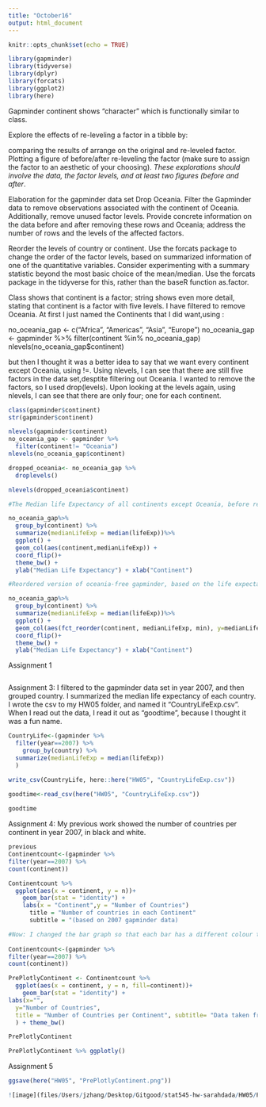 ```yaml
---
title: "October16"
output: html_document
---
```


```r
knitr::opts_chunk$set(echo = TRUE)
```

```r
library(gapminder)
library(tidyverse)
library(dplyr)
library(forcats)
library(ggplot2)
library(here)
```

Gapminder continent shows "character" which is functionally similar to class. 


Explore the effects of re-leveling a factor in a tibble by:

comparing the results of arrange on the original and re-leveled factor.
Plotting a figure of before/after re-leveling the factor (make sure to assign the factor to an aesthetic of your choosing).
*These explorations should involve the data, the factor levels, and at least two figures (before and after*.

Elaboration for the gapminder data set
Drop Oceania. Filter the Gapminder data to remove observations associated with the continent of Oceania. Additionally, remove unused factor levels. Provide concrete information on the data before and after removing these rows and Oceania; address the number of rows and the levels of the affected factors.

Reorder the levels of country or continent. Use the forcats package to change the order of the factor levels, based on summarized information of one of the quantitative variables. Consider experimenting with a summary statistic beyond the most basic choice of the mean/median. Use the forcats package in the tidyverse for this, rather than the baseR function as.factor.
 

Class shows that continent is a factor; string shows even more detail, stating that continent is a factor with five levels. I have filtered to remove Oceania. At first I just named the Continents that I did want,using :

no_oceania_gap <- c("Africa", "Americas", "Asia", "Europe")
no_oceania_gap <- gapminder %>%
  filter(continent %in% no_oceania_gap)
nlevels(no_oceania_gap$continent)

but then I thought it was a better idea to say that we want every continent except Oceania, using !=. Using nlevels, I can see that there are still five factors in the data set,desptite filtering out Oceania. I wanted to remove the factors, so I used drop(levels). Upon looking at the levels again, using nlevels, I can see that there are only four; one for each continent.  


```r
class(gapminder$continent)
str(gapminder$continent)

nlevels(gapminder$continent)
no_oceania_gap <- gapminder %>%
  filter(continent!= "Oceania")
nlevels(no_oceania_gap$continent)

dropped_oceania<- no_oceania_gap %>% 
  droplevels()

nlevels(dropped_oceania$continent)

#The Median life Expectancy of all continents except Oceania, before releveling.

no_oceania_gap%>%
  group_by(continent) %>%
  summarize(medianLifeExp = median(lifeExp))%>%
  ggplot() +
  geom_col(aes(continent,medianLifeExp)) +
  coord_flip()+
  theme_bw() +
  ylab("Median Life Expectancy") + xlab("Continent")

#Reordered version of oceania-free gapminder, based on the life expectancy. 

no_oceania_gap%>%
  group_by(continent) %>%
  summarize(medianLifeExp = median(lifeExp))%>%
  ggplot() +
  geom_col(aes(fct_reorder(continent, medianLifeExp, min), y=medianLifeExp)) +
  coord_flip()+
  theme_bw() +
  ylab("Median Life Expectancy") + xlab("Continent")

```


Assignment 1
```r

```


Assignment 3: I filtered to the gapminder data set in year 2007, and then grouped country. I summarized the median life expectancy of each country. I wrote the csv to my HW05 folder, and named it "CountryLifeExp.csv". When I read out the data, I read it out as "goodtime", because I thought it was a fun name.
```r
CountryLife<-(gapminder %>% 
  filter(year==2007) %>% 
    group_by(country) %>%
  summarize(medianLifeExp = median(lifeExp)) 
  )

write_csv(CountryLife, here::here("HW05", "CountryLifeExp.csv"))
          
goodtime<-read_csv(here("HW05", "CountryLifeExp.csv"))

goodtime
```
Assignment 4:  My previous work showed the number of countries per continent in year 2007, in black and white.
```r
previous
Continentcount<-(gapminder %>% 
filter(year==2007) %>%
count(continent)) 

Continentcount %>% 
  ggplot(aes(x = continent, y = n))+
    geom_bar(stat = "identity") +
    labs(x = "Continent",y = "Number of Countries")
      title = "Number of countries in each Continent"
      subtitle = "(based on 2007 gapminder data)

```

```r
#Now: I changed the bar graph so that each bar has a different colour to make it distinct. I removed the distracting grey background but kept the lines, so that you could still determine the number of countries, but it is more clear and clean. It was suggested in class to entirely remove the lines, but then you could not determine the number of countries. This was an in-between. I removed the x axis because it was redundant (those are evidently continents), but decided to keep the y axis, and put in a better title which properly explained the x and y axis. This makes the plot cleaner. The subtitle tells us where the data came from, however the subtitle dissappears when I add the plotly interactive component. I used plotly to make it interactive, so you can see data about how many countries are in a continent (denoted "n" when hovering) by hovering over the bar. I made this a seperate graph, so that one graph has the subtitle and is not interactive, and the other is an html widget. 
  
Continentcount<-(gapminder %>% 
filter(year==2007) %>%
count(continent)) 

PrePlotlyContinent <- Continentcount %>% 
  ggplot(aes(x = continent, y = n, fill=continent))+
    geom_bar(stat = "identity") +
labs(x="",
  y="Number of Countries",
  title = "Number of Countries per Continent", subtitle= "Data taken from year 2007 of the Gapminder data set"
  ) + theme_bw()

PrePlotlyContinent

PrePlotlyContinent %>% ggplotly()

```

Assignment 5

```r
ggsave(here("HW05", "PrePlotlyContinent.png"))

![image](files/Users/jzhang/Desktop/Gitgood/stat545-hw-sarahdada/HW05/PrePlotlyContinent.png)

```




